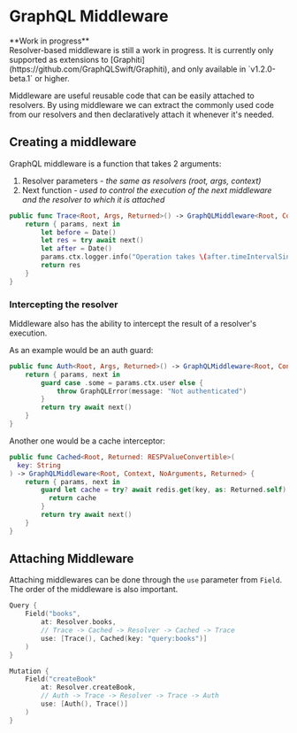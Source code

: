 
# GraphQL Middleware

<Callout type="warning" emoji="🚧">
**Work in progress** <br/>
Resolver-based middleware is still a work in progress. 
It is currently only supported as extensions to [Graphiti](https://github.com/GraphQLSwift/Graphiti), and only available in `v1.2.0-beta.1` or higher.
</Callout>

Middleware are useful reusable code that can be easily attached to resolvers. 
By using middleware we can extract the commonly used code from our resolvers and then declaratively attach it whenever it's needed.

## Creating a middleware

GraphQL middleware is a function that takes 2 arguments:
 1. Resolver parameters - _the same as resolvers (root, args, context)_
 2. Next function - _used to control the execution of the next middleware and the resolver to which it is attached_

```swift {3,5-6} showLineNumbers copy
public func Trace<Root, Args, Returned>() -> GraphQLMiddleware<Root, Context, Args, Returned> {
    return { params, next in
        let before = Date()
        let res = try await next()
        let after = Date()
        params.ctx.logger.info("Operation takes \(after.timeIntervalSince(before))s")
        return res
    }
}
```

### Intercepting the resolver

Middleware also has the ability to intercept the result of a resolver's execution.

As an example would be an auth guard:

```swift {3-5} showLineNumbers copy
public func Auth<Root, Args, Returned>() -> GraphQLMiddleware<Root, Context, Args, Returned> {
    return { params, next in
        guard case .some = params.ctx.user else {
            throw GraphQLError(message: "Not authenticated") 
        }
        return try await next()
    }
}
```

Another one would be a cache interceptor:

```swift {5-7} showLineNumbers copy
public func Cached<Root, Returned: RESPValueConvertible>(
  key: String
) -> GraphQLMiddleware<Root, Context, NoArguments, Returned> {
    return { params, next in
        guard let cache = try? await redis.get(key, as: Returned.self).get() else {
          return cache
        }
        return try await next()
    }
}
```

## Attaching Middleware

Attaching middlewares can be done through the `use` parameter from `Field`. The order of the middleware is also important.

```swift {4-5,12-13} showLineNumbers copy
Query {
    Field("books", 
        at: Resolver.books, 
        // Trace -> Cached -> Resolver -> Cached -> Trace
        use: [Trace(), Cached(key: "query:books")] 
    )
}

Mutation {
    Field("createBook"
        at: Resolver.createBook,
        // Auth -> Trace -> Resolver -> Trace -> Auth
        use: [Auth(), Trace()]
    )
}
```
